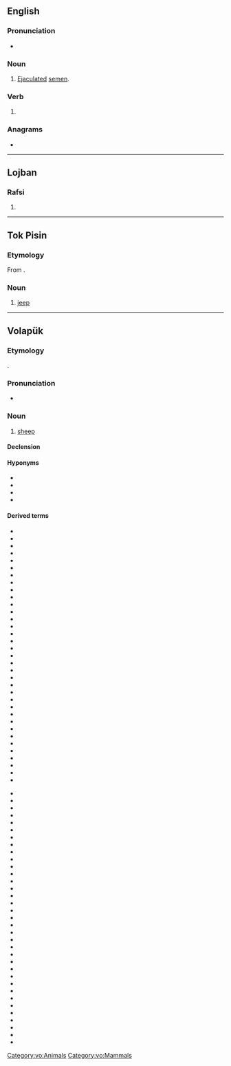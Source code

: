 {{also|jíp|ǰip}}
==English==

===Pronunciation===
* {{a|Ireland}} {{IPA|/ˈdʒɪp/|lang=en}}

===Noun===
{{en-noun|-}}

# {{lb|en|Ireland|colloquial}} [[ejaculated|Ejaculated]] [[semen]].

===Verb===
{{en-verb|jipp}}

# {{alternative form of|gyp|lang=en}}

===Anagrams===
* {{anagrams|en|IJP}}

----

==Lojban==

===Rafsi===
{{jbo-rafsi}}

# {{jbo-rafsi of|jipno}}

----

==Tok Pisin==

===Etymology===
From {{etyl|en|tpi}} {{m|en|jeep}}.

===Noun===
{{head|tpi|noun}}

# [[jeep]]

----

==Volapük==

===Etymology===
{{bor|vo|en|sheep}}.

===Pronunciation===
* {{IPA|[ʃip]|lang=vo}}

===Noun===
{{vo-noun}}

# [[sheep]] {{gloss|wooly ruminant [[animal]]}}

====Declension====
{{vo-decl-noun}}

====Hyponyms====
* {{l|vo|hijip}}
* {{l|vo|jijip}}
* {{l|vo|jipil}}
* {{l|vo|jipül}}

====Derived terms====
{{rel-top|Terms derived from ''jip''}}
* {{l|vo|brüyärajip}}
* {{l|vo|dugahijip}}
* {{l|vo|hojip}}
* {{l|vo|hojipamit}}
* {{l|vo|jijipamilig}}
* {{l|vo|jipabäkot}}
* {{l|vo|jipabälät}}
* {{l|vo|jipablötot}}
* {{l|vo|jipacek}}
* {{l|vo|jipadistum}}
* {{l|vo|jipadön}}
* {{l|vo|jipafromad}}
* {{l|vo|jipajep}}
* {{l|vo|jipajiedot}}
* {{l|vo|jipajim}}
* {{l|vo|jipajimam}}
* {{l|vo|jipajiman}}
* {{l|vo|jipakap}}
* {{l|vo|jipakiudöp}}
* {{l|vo|jipaküidot}}
* {{l|vo|jipaküir}}
* {{l|vo|jipaküirik}}
* {{l|vo|jipalain}}
* {{l|vo|jipalepin}}
* {{l|vo|jipalineg}}
* {{l|vo|jipaloet}}
* {{l|vo|jipalog}}
* {{l|vo|jipamilig}}
* {{l|vo|jipamit}}
* {{l|vo|jipanud}}
* {{l|vo|jipapog}}
* {{l|vo|jipapuf}}
* {{l|vo|jiparibot}}
* {{l|vo|jiparibotül}}
* {{l|vo|jipaskäb}}
{{rel-mid}}
* {{l|vo|jipaskin}}
* {{l|vo|jipaströin}}
* {{l|vo|jipasümik}}
* {{l|vo|jipem}}
* {{l|vo|jipibrid}}
* {{l|vo|jipibridafebäd}}
* {{l|vo|jipibridan}}
* {{l|vo|jipibridöp}}
* {{l|vo|jipigaledan}}
* {{l|vo|jipigaledanahipul}}
* {{l|vo|jipihigaledan}}
* {{l|vo|jipijigaledan}}
* {{l|vo|jipik}}
* {{l|vo|jipiko}}
* {{l|vo|jipöfalog}}
* {{l|vo|jipöfalogod}}
* {{l|vo|jipöfik}}
* {{l|vo|jipöp}}
* {{l|vo|jipülamit}}
* {{l|vo|jipülamot}}
* {{l|vo|jipülaskin}}
* {{l|vo|jipülasofäl}}
* {{l|vo|jipülateamik}}
* {{l|vo|jipülatim}}
* {{l|vo|jipülavultur}}
* {{l|vo|jipülik}}
* {{l|vo|jipüliko}}
* {{l|vo|jipülil}}
* {{l|vo|jipülimotön}}
* {{l|vo|jojip}}
* {{l|vo|jojipül}}
* {{l|vo|kilyelajijip}}
* {{l|vo|smajip}}
* {{l|vo|stäilahijip}}
* {{l|vo|sugajipül}}
{{rel-bottom}}

[[Category:vo:Animals]]
[[Category:vo:Mammals]]